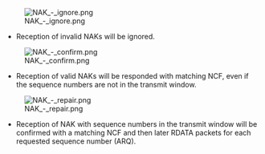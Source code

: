 [[Image:NAK - ignore.png]]

* Reception of invalid NAKs will be ignored.


[[Image:NAK - confirm.png]]

* Reception of valid NAKs will be responded with matching NCF, even if the sequence numbers are not in the transmit window.


[[Image:NAK - repair.png]]

* Reception of NAK with sequence numbers in the transmit window will be confirmed with a matching NCF and then later RDATA packets for each requested sequence number (ARQ).

